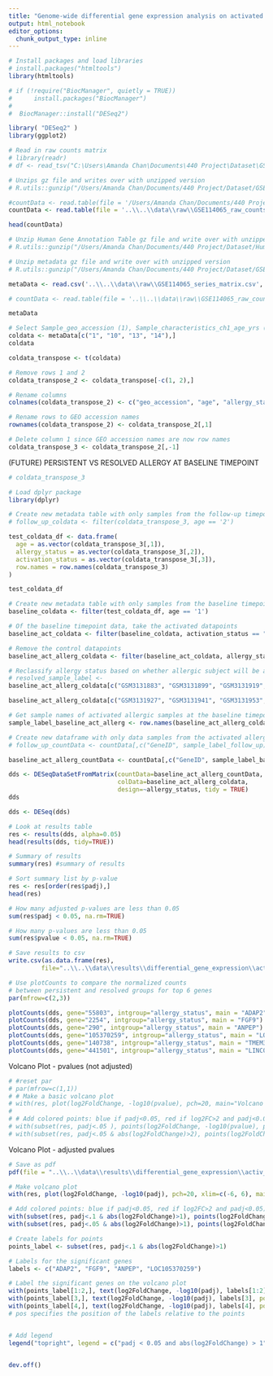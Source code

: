 ```yaml
---
title: "Genome-wide differential gene expression analysis on activated samples of (future) persistent vs resolved subjects at baseline timepoint"
output: html_notebook
editor_options: 
  chunk_output_type: inline
---
```


```r
# Install packages and load libraries
# install.packages("htmltools")
library(htmltools)

# if (!require("BiocManager", quietly = TRUE))
#      install.packages("BiocManager")
# 
#  BiocManager::install("DESeq2")

library( "DESeq2" )
library(ggplot2)
```
```r
# Read in raw counts matrix
# library(readr)
# df <- read_tsv("C:\Users\Amanda Chan\Documents\440 Project\Dataset\GSE114065_raw_counts_GRCh38.p13_NCBI.tsv.gz")

# Unzips gz file and writes over with unzipped version
# R.utils::gunzip("/Users/Amanda Chan/Documents/440 Project/Dataset/GSE114065_raw_counts_GRCh38.p13_NCBI.tsv.gz")
```

```r


#countData <- read.table(file = '/Users/Amanda Chan/Documents/440 Project/Dataset/GSE114065_raw_counts_GRCh38.p13_NCBI.tsv', sep = '\t', header = TRUE)
countData <- read.table(file = '..\\..\\data\\raw\\GSE114065_raw_counts_GRCh38.p13_NCBI.tsv', sep = '\t', header = TRUE) # file path: ..\\..\\ goes up two folders 
```


```r
head(countData)

```

```r
# Unzip Human Gene Annotation Table gz file and write over with unzipped version
# R.utils::gunzip("/Users/Amanda Chan/Documents/440 Project/Dataset/Human.GRCh38.p13.annot.tsv.gz")
```

```r
# Unzip metadata gz file and write over with unzipped version
# R.utils::gunzip("/Users/Amanda Chan/Documents/440 Project/Dataset/GSE114065_series_matrix.txt.gz")
```


```r

metaData <- read.csv('..\\..\\data\\raw\\GSE114065_series_matrix.csv', header = TRUE, sep = ",")

# countData <- read.table(file = '..\\..\\data\\raw\\GSE114065_raw_counts_GRCh38.p13_NCBI.tsv', sep = '\t', header = TRUE) # file path: ..\\..\\ goes up two folders

metaData
```

```r
# Select Sample_geo_accession (1), Sample_characteristics_ch1_age_yrs (10), Sample_characteristics_ch1_allergy_status (13), and Sample_characteristics_ch1_activation_status (14) rows
coldata <- metaData[c("1", "10", "13", "14"),]
coldata

```

```r
coldata_transpose <- t(coldata)

```

```r
# Remove rows 1 and 2
coldata_transpose_2 <- coldata_transpose[-c(1, 2),]

# Rename columns
colnames(coldata_transpose_2) <- c("geo_accession", "age", "allergy_status","activation_status")
```

```r
# Rename rows to GEO accession names
rownames(coldata_transpose_2) <- coldata_transpose_2[,1]

# Delete column 1 since GEO accession names are now row names
coldata_transpose_3 <- coldata_transpose_2[,-1]
```


(FUTURE) PERSISTENT VS RESOLVED ALLERGY AT BASELINE TIMEPOINT
```r

# coldata_transpose_3

# Load dplyr package
library(dplyr)

# Create new metadata table with only samples from the follow-up timepoint (age 2 or 4)
# follow_up_coldata <- filter(coldata_transpose_3, age == '2')
```

```r
test_coldata_df <- data.frame(
  age = as.vector(coldata_transpose_3[,1]),
  allergy_status = as.vector(coldata_transpose_3[,2]),
  activation_status = as.vector(coldata_transpose_3[,3]),
  row.names = row.names(coldata_transpose_3)
)

test_coldata_df
```

```r
# Create new metadata table with only samples from the baseline timepoint (age 1)
baseline_coldata <- filter(test_coldata_df, age == '1')

# Of the baseline timepoint data, take the activated datapoints
baseline_act_coldata <- filter(baseline_coldata, activation_status == "1")

# Remove the control datapoints
baseline_act_allerg_coldata <- filter(baseline_act_coldata, allergy_status == "allergic")

```

```r
# Reclassify allergy status based on whether allergic subject will be allergy resolved or persistent at the follow-up 
# resolved_sample_label <- 
baseline_act_allerg_coldata[c("GSM3131883", "GSM3131899", "GSM3131919", "GSM3131931", "GSM3131935", "GSM3131945", "GSM3131949", "GSM3131957", "GSM3131961", "GSM3131965", "GSM3131972", "GSM3131976", "GSM3131980", "GSM3131984", "GSM3131990", "GSM3131994", "GSM3132002", "GSM3132010", "GSM3132014"), ]$allergy_status <- "resolved"

baseline_act_allerg_coldata[c("GSM3131927", "GSM3131941", "GSM3131953", "GSM3131968", "GSM3131987", "GSM3131998", "GSM3132006"), ]$allergy_status <- "persistent"


```



```r
# Get sample names of activated allergic samples at the baseline timepoint
sample_label_baseline_act_allerg <- row.names(baseline_act_allerg_coldata)

# Create new dataframe with only data samples from the activated allergic samples at baseline timepoint 
# follow_up_countData <- countData[,c("GeneID", sample_label_follow_up)]

baseline_act_allerg_countData <- countData[,c("GeneID", sample_label_baseline_act_allerg)]


```



```r
dds <- DESeqDataSetFromMatrix(countData=baseline_act_allerg_countData, 
                              colData=baseline_act_allerg_coldata, 
                              design=~allergy_status, tidy = TRUE)
dds
```

```r
dds <- DESeq(dds)
```

```r
# Look at results table
res <- results(dds, alpha=0.05)
head(results(dds, tidy=TRUE))
```

```r
# Summary of results
summary(res) #summary of results

```
```r
# Sort summary list by p-value
res <- res[order(res$padj),]
head(res)
```

```r
# How many adjusted p-values are less than 0.05
sum(res$padj < 0.05, na.rm=TRUE)

```
```r
# How many p-values are less than 0.05
sum(res$pvalue < 0.05, na.rm=TRUE)

```
```r
# Save results to csv
write.csv(as.data.frame(res), 
         file="..\\..\\data\\results\\differential_gene_expression\\activ_pers_vs_resolved_baseline_genomewide.csv")


```


```r
# Use plotCounts to compare the normalized counts
# between persistent and resolved groups for top 6 genes
par(mfrow=c(2,3))

plotCounts(dds, gene="55803", intgroup="allergy_status", main = "ADAP2")
plotCounts(dds, gene="2254", intgroup="allergy_status", main = "FGF9")
plotCounts(dds, gene="290", intgroup="allergy_status", main = "ANPEP")
plotCounts(dds, gene="105370259", intgroup="allergy_status", main = "LOC105370259")
plotCounts(dds, gene="140738", intgroup="allergy_status", main = "TMEM37")
plotCounts(dds, gene="441501", intgroup="allergy_status", main = "LINC00891")

```
Volcano Plot - pvalues (not adjusted)
```r
# #reset par
# par(mfrow=c(1,1))
# # Make a basic volcano plot
# with(res, plot(log2FoldChange, -log10(pvalue), pch=20, main="Volcano plot"))
# 
# # Add colored points: blue if padj<0.05, red if log2FC>2 and padj<0.05)
# with(subset(res, padj<.05 ), points(log2FoldChange, -log10(pvalue), pch=20, col="blue"))
# with(subset(res, padj<.05 & abs(log2FoldChange)>2), points(log2FoldChange, -log10(pvalue), pch=20, col="red"))
```


Volcano Plot - adjusted pvalues
```r

# Save as pdf
pdf(file = "..\\..\\data\\results\\differential_gene_expression\\activ_pers_vs_resolved_baseline_genomewide_volc_plot.pdf", width = 7, height = 10)

# Make volcano plot
with(res, plot(log2FoldChange, -log10(padj), pch=20, xlim=c(-6, 6), main="Differential gene expression in future allergy persistent \n vs allergy resolved infants at baseline timepoint"))

# Add colored points: blue if padj<0.05, red if log2FC>2 and padj<0.05)
with(subset(res, padj<.1 & abs(log2FoldChange)>1), points(log2FoldChange, -log10(padj), pch=20, col="blue"))
with(subset(res, padj<.05 & abs(log2FoldChange)>1), points(log2FoldChange, -log10(padj), pch=20, col="red"))

# Create labels for points
points_label <- subset(res, padj<.1 & abs(log2FoldChange)>1)

# Labels for the significant genes
labels <- c("ADAP2", "FGF9", "ANPEP", "LOC105370259")

# Label the significant genes on the volcano plot
with(points_label[1:2,], text(log2FoldChange, -log10(padj), labels[1:2], pos=3)) 
with(points_label[3,], text(log2FoldChange, -log10(padj), labels[3], pos=4)) 
with(points_label[4,], text(log2FoldChange, -log10(padj), labels[4], pos=1)) 
# pos specifies the position of the labels relative to the points


# Add legend
legend("topright", legend = c("padj < 0.05 and abs(log2FoldChange) > 1", "padj < 0.1 and abs(log2FoldChange) > 1"), col = c("red", "blue"), cex=0.8, pch=20)


dev.off()


```
